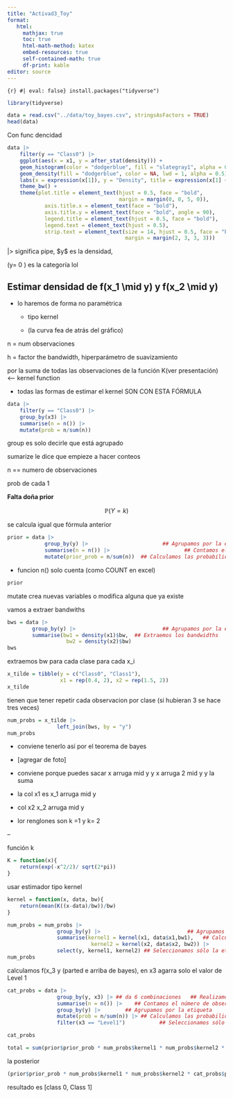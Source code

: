 ```yaml
---
title: "Activad3_Toy"
format:
   html:
     mathjax: true
     toc: true
     html-math-method: katex
     embed-resources: true
     self-contained-math: true
     df-print: kable
editor: source
---
```


```{r} #| eval: false}
install.packages("tidyverse")
```

```r
library(tidyverse)
```

```r
data = read.csv("../data/toy_bayes.csv", stringsAsFactors = TRUE)
head(data)
```

Con func dencidad

```r
data |>
    filter(y == "Class0") |>
    ggplot(aes(x = x1, y = after_stat(density))) +
    geom_histogram(color = "dodgerblue", fill = "slategray1", alpha = 0.4) +
    geom_density(fill = "dodgerblue", color = NA, lwd = 1, alpha = 0.5) +
    labs(x = expression(x[1]), y = "Density", title = expression(x[1] ~ "|" ~ y == 0)) +
    theme_bw() +
    theme(plot.title = element_text(hjust = 0.5, face = "bold",
                                    margin = margin(0, 0, 5, 0)),
            axis.title.x = element_text(face = "bold"),
            axis.title.y = element_text(face = "bold", angle = 90),
            legend.title = element_text(hjust = 0.5, face = "bold"),
            legend.text = element_text(hjust = 0.5),
            strip.text = element_text(size = 14, hjust = 0.5, face = "bold",
                                      margin = margin(2, 3, 3, 3)))
```

\|\> significa pipe, \$y\$ es la densidad,

(y= 0 ) es la categoría lol

## Estimar densidad de f(x_1 \\mid y) y f(x_2 \\mid y) 

-   lo haremos de forma no paramétrica

    -   tipo kernel

    -   (la curva fea de atrás del gráfico)

n = num observaciones

h = factor the bandwidth, hiperparámetro de suavizamiento

por la suma de todas las observaciones de la función K(ver presentación) \<-- kernel function

-   todas las formas de estimar el kernel SON CON ESTA FÓRMULA

```r
data |>
    filter(y == "Class0") |>
    group_by(x3) |>
    summarise(n = n()) |>
    mutate(prob = n/sum(n))
```

group es solo decirle que está agrupado

sumarize le dice que empieze a hacer conteos

n == numero de observaciones

prob de cada 1

**Falta doña prior**

$$
\mathbb{P}(Y = k)
$$

se calcula igual que fórmula anterior

```r
prior = data |>
            group_by(y) |>                        ## Agrupamos por la etiqueta
            summarise(n = n()) |>                        ## Contamos el número de observaciones de cada clase
            mutate(prior_prob = n/sum(n))  ## Calculamos las probabilidades a priori
```

-   funcion n() solo cuenta (como COUNT en excel)

```r
prior
```

mutate crea nuevas variables o modifica alguna que ya existe

vamos a extraer bandwiths

```r
bws = data |>
        group_by(y) |>                            ## Agrupamos por la etiqueta
        summarise(bw1 = density(x1)$bw,  ## Extraemos los bandwidths
                   bw2 = density(x2)$bw)
bws
```

extraemos bw para cada clase para cada x_i

```r
x_tilde = tibble(y = c("Class0", "Class1"),
                 x1 = rep(0.4, 2), x2 = rep(1.5, 2))
x_tilde
```

tienen que tener repetir cada observacion por clase (si hubieran 3 se hace tres veces)

```r
num_probs = x_tilde |>
                left_join(bws, by = "y")
num_probs
```

-   conviene tenerlo así por el teorema de bayes

-   \[agregar de foto\]

-   conviene porque puedes sacar x arruga mid y y x arruga 2 mid y y la suma

-   la col x1 es x_1 arruga mid y

-   col x2 x_2 arruga mid y

-   lor renglones son k =1 y k= 2

--

función k

```r
K = function(x){
    return(exp(-x^2/2)/ sqrt(2*pi))
}
```

usar estimador tipo kernel

```r
kernel = function(x, data, bw){
    return(mean(K((x-data)/bw))/bw)
}


```

```r
num_probs = num_probs |>
                group_by(y) |>                            ## Agrupamos por la etiqueta
                summarise(kernel1 = kernel(x1, data$x1,bw1),   ## Calculamos los kernels
                           kernel2 = kernel(x2, data$x2, bw2)) |>
                select(y, kernel1, kernel2) ## Seleccionamos sólo la etiqueta y los kernels
num_probs
```

calculamos f(x_3 \mid y (parted e arriba de bayes), en x3 agarra solo el valor de Level 1

```r
cat_probs = data |>
                group_by(y, x3) |> ## da 6 combinaciones   ## Realizamos la agrupación por la etiqueta y x3
                summarise(n = n()) |>    ## Contamos el número de observaciones, estas son las combinaciones, se divide entre cada clase de y
                group_by(y) |>        ## Agrupamos por la etiqueta
                mutate(prob = n/sum(n)) |> ## Calculamos las probabilidades
                filter(x3 == "Level1")           ## Seleccionamos sólo el caso cuando x3 = Level1
```

```r
cat_probs
```

```r
total = sum(prior$prior_prob * num_probs$kernel1 * num_probs$kernel2 * cat_probs$prob)
```

la posterior

```r
(prior$prior_prob * num_probs$kernel1 * num_probs$kernel2 * cat_probs$prob)/total
```

resultado es \[class 0, Class 1\]
